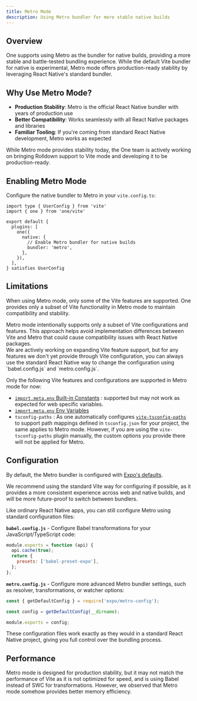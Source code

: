 ```yaml
---
title: Metro Mode
description: Using Metro bundler for more stable native builds
---
```


## Overview

One supports using Metro as the bundler for native builds, providing a more stable and battle-tested bundling experience. While the default Vite bundler for native is experimental, Metro mode offers production-ready stability by leveraging React Native's standard bundler.

## Why Use Metro Mode?

- **Production Stability**: Metro is the official React Native bundler with years of production use
- **Better Compatibility**: Works seamlessly with all React Native packages and libraries
- **Familiar Tooling**: If you're coming from standard React Native development, Metro works as expected

<Notice theme="blue">
  While Metro mode provides stability today, the One team is actively working on bringing Rolldown support to Vite mode and developing it to be production-ready.
</Notice>


## Enabling Metro Mode

Configure the native bundler to Metro in your `vite.config.ts`:

```tsx fileName=vite.config.ts
import type { UserConfig } from 'vite'
import { one } from 'one/vite'

export default {
  plugins: [
    one({
      native: {
        // Enable Metro bundler for native builds
        bundler: 'metro',
      },
    }),
  ],
} satisfies UserConfig
```


## Limitations

When using Metro mode, only some of the Vite features are supported. One provides only a subset of Vite functionality in Metro mode to maintain compatibility and stability.

<Notice theme="blue">
  Metro mode intentionally supports only a subset of Vite configurations and features. This approach helps avoid implementation differences between Vite and Metro that could cause compatibility issues with React Native packages.
  <br />
  We are actively working on expanding Vite feature support, but for any features we don't yet provide through Vite configuration, you can always use the standard React Native way to change the configuration using `babel.config.js` and `metro.config.js`.
</Notice>

Only the following Vite features and configurations are supported in Metro mode for now:

- [`import.meta.env` Built-in Constants](https://vite.dev/guide/env-and-mode.html#built-in-constants) <Status is="mostly-stable" text="Partially Supported" />: supported but may not work as expected for web specific variables.
- [`import.meta.env` Env Variables](https://vite.dev/guide/env-and-mode.html#env-variables) <Status is="stable" text="Supported" />
- `tsconfig-paths` <Status is="mostly-stable" text="Partially Supported" />: As one automatically configures [`vite-tsconfig-paths`](https://www.npmjs.com/package/vite-tsconfig-paths) to support path mappings defined in `tsconfig.json` for your project, the same applies to Metro mode. However, if you are using the `vite-tsconfig-paths` plugin manually, the custom options you provide there will not be applied for Metro.

## Configuration

By default, the Metro bundler is configured with [Expo's defaults](https://docs.expo.dev/versions/latest/config/metro/).

<Notice theme="green">
  We recommend using the standard Vite way for configuring if possible, as it provides a more consistent experience across web and native builds, and will be more future-proof to switch between bundlers.
</Notice>

Like ordinary React Native apps, you can still configure Metro using standard configuration files:

**`babel.config.js`** - Configure Babel transformations for your JavaScript/TypeScript code:

```js fileName=babel.config.js
module.exports = function (api) {
  api.cache(true);
  return {
    presets: ['babel-preset-expo'],
  };
};
```

**`metro.config.js`** - Configure more advanced Metro bundler settings, such as resolver, transformations, or watcher options:

```js fileName=metro.config.js
const { getDefaultConfig } = require('expo/metro-config');

const config = getDefaultConfig(__dirname);

module.exports = config;
```

These configuration files work exactly as they would in a standard React Native project, giving you full control over the bundling process.

## Performance

Metro mode is designed for production stability, but it may not match the performance of Vite as it is not optimized for speed, and is using Babel instead of SWC for transformations. However, we observed that Metro mode somehow provides better memory efficiency.
